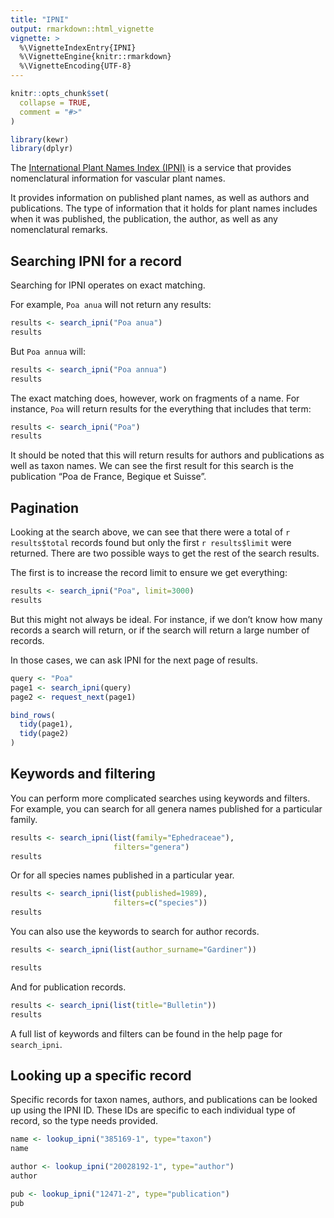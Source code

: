 ```yaml
---
title: "IPNI"
output: rmarkdown::html_vignette
vignette: >
  %\VignetteIndexEntry{IPNI}
  %\VignetteEngine{knitr::rmarkdown}
  %\VignetteEncoding{UTF-8}
---
```


```r
knitr::opts_chunk$set(
  collapse = TRUE,
  comment = "#>"
)
```

```r
library(kewr)
library(dplyr)
```

The [International Plant Names Index (IPNI)](https://www.ipni.org/) is a service that provides nomenclatural information for vascular plant names.

It provides information on published plant names, as well as authors and publications. The type of information that it holds for plant names includes when it was published, the publication, the author, as well as any nomenclatural remarks.

## Searching IPNI for a record

Searching for IPNI operates on exact matching.

For example, `Poa anua` will not return any results:

```r
results <- search_ipni("Poa anua")
results
```
But `Poa annua` will:

```r
results <- search_ipni("Poa annua")
results
```

The exact matching does, however, work on fragments of a name. For instance, `Poa` will return results for the everything that includes that term:

```r
results <- search_ipni("Poa")
results
```
It should be noted that this will return results for authors and publications as well as taxon names. We can see the first result for this search is the publication "Poa de France, Begique et Suisse".

## Pagination

Looking at the search above, we can see that there were a total of `r results$total` records found but only the first `r results$limit` were returned. There are two possible ways to get the rest of the search results.

The first is to increase the record limit to ensure we get everything:

```r
results <- search_ipni("Poa", limit=3000)
results
```

But this might not always be ideal. For instance, if we don't know how many records a search will return, or if the search will return a large number of records.

In those cases, we can ask IPNI for the next page of results.

```r
query <- "Poa"
page1 <- search_ipni(query)
page2 <- request_next(page1)

bind_rows(
  tidy(page1),
  tidy(page2)
)
```

## Keywords and filtering

You can perform more complicated searches using keywords and filters.
For example, you can search for all genera names published for a particular family.

```r
results <- search_ipni(list(family="Ephedraceae"), 
                       filters="genera")
results
```

Or for all species names published in a particular year.

```r
results <- search_ipni(list(published=1989),
                       filters=c("species"))
results
```

You can also use the keywords to search for author records.

```r
results <- search_ipni(list(author_surname="Gardiner"))

results
```
And for publication records.

```r
results <- search_ipni(list(title="Bulletin"))
results
```


A full list of keywords and filters can be found in the help page for `search_ipni`.

## Looking up a specific record

Specific records for taxon names, authors, and publications can be looked up using the IPNI ID. These IDs are specific to each individual type of record, so the type needs provided.

```r
name <- lookup_ipni("385169-1", type="taxon")
name
```

```r
author <- lookup_ipni("20028192-1", type="author")
author
```

```r
pub <- lookup_ipni("12471-2", type="publication")
pub
```
